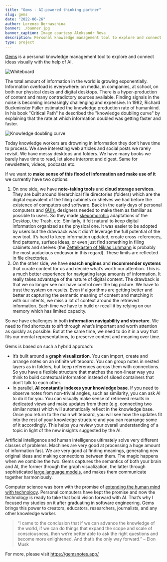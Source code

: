 ```yaml
---
title: "Gems - AI-powered thinking partner"
slug: gems
date: "2022-06-26"
author: Lorenzo Bernaschina
banner: ./banner.jpg
banner_caption: Image courtesy Aleksandr Reva
description: Personal knowledge management tool to explore and connect ideas visually with the help of AI. Uncover hidden insights in your written files faster.
type: project
---
```

[Gems](https://gemsnotes.app/) is a personal knowledge management tool to explore and connect ideas visually with the help of AI.

![Whiteboard](whiteboard.jpg "Gems sample screen")

The total amount of information in the world is growing exponentially. Information overload is everywhere: on media, in companies, at school, on both our physical desks and digital desktops. There is a hyper-production of content and many contradictory sources available. Finding signals in the noise is becoming increasingly challenging and expensive. In 1982, Richard Buckminster Fuller estimated the knowledge production rate of humankind. In his book "Critical Path" he described the "knowledge doubling curve" by explaining that the rate at which information doubled was getting faster and faster.

![Knowledge doubling curve](knowledge-curve.jpg "Knowledge doubling curve")

Today knowledge workers are drowning in information they don’t have time to process. We save interesting web articles and social posts we rarely revisit. We have messy desktops and folders. We have many books we barely have time to read, let alone interpret and digest. Same for newsletters, videos, podcasts etc. 

If we want to **make sense of this flood of information and make use of it** we currently have two options: 
1. On one side, we have **note-taking tools** and **cloud storage services**. They are built around hierarchical file directories (folders) which are the digital equivalent of the filing cabinets or shelves we had before the existence of computers and software. Back in the early days of personal computers and [GUIs](https://en.wikipedia.org/wiki/Graphical_user_interface), designers needed to make them as familiar as possible to users. So they made [skeuomorphic](https://www.interaction-design.org/literature/topics/skeuomorphism) adaptations of the Desktop, the Trash, etc. Similarly, it felt natural to keep digital information organized as the physical one. It was easier to be adopted by users but the drawback was it didn’t leverage the full potential of the new tool. It’s hard to keep information updated, create cross-references, find patterns, surface ideas, or even just find something in filing cabinets and shelves (the [Zettelkasten of Niklas Luhmann](/article/zettelkasten) is probably the most audacious endeavor in this regard). These limits are reflected in file directories.
2. On the other side, we have **search engines** and **recommender systems** that curate content for us and decide what’s worth our attention. This is a much better experience for navigating large amounts of information. It really takes advantage of the nature of digital content. The drawback is that we no longer see nor have control over the big picture. We have to trust the system on results. Even if algorithms are getting better and better at capturing the semantic meaning of content and matching it with our intents, we miss a lot of context around the retrieved information. Each time we have to build or recall it by relying on our memory which has limited capacity.

So we have challenges in both **information navigability and structure**. We need to find shortcuts to sift through what’s important and worth attention as quickly as possible. But at the same time, we need to do it in a way that fits our mental representations, to preserve context and meaning over time.

Gems is based on such a hybrid approach: 
- It’s built around a **graph visualization**. You can import, create and arrange notes on an infinite whiteboard. You can group notes in nested layers as in folders, but keep references across them with connections. So you have a flexible structure that matches the non-linear way you think to build contextual information instead of siloed containers that don’t talk to each other. 
- In parallel, **AI constantly indexes your knowledge base**. If you need to observe notes from non-trivial angles, such as similarity, you can ask AI to do it for you. You can visually make sense of retrieved results in dedicated views and make updates from there (e.g. connecting two similar notes) which will automatically reflect in the knowledge base. Once you return to the main whiteboard, you will see how the updates fit into the rest of your knowledge structure and you can rearrange some of it accordingly. This helps you review your overall understanding of a topic in light of the new insights suggested by the AI.

Artificial intelligence and human intelligence ultimately solve very different classes of problems. Machines are very good at processing a huge amount of information fast. We are very good at finding meanings, generating new original ideas and making connections between them. The magic happens when we combine the two. Gems captures the semantics of both your brain and AI, the former through the graph visualization, the latter through sophisticated [large language models](https://hai.stanford.edu/news/how-large-language-models-will-transform-science-society-and-ai), and makes them communicate together harmoniously.

Computer science was born with the promise of [extending the human mind with technology](/article/augmented-cognition). Personal computers have kept the promise and now the technology is ready to take that bold vision forward with AI. That’s why I focused my studies on it after graduating in software engineering. Gems brings this power to creators, educators, researchers, journalists, and any other knowledge worker. 

> “I came to the conclusion that if we can advance the knowledge of the world, if we can do things that expand the scope and scale of consciousness, then we’re better able to ask the right questions and become more enlightened. And that’s the only way forward.” – Elon Musk

For more, please visit https://gemsnotes.app/